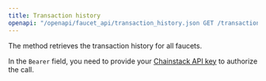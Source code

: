 ---
title: Transaction history
openapi: "/openapi/faucet_api/transaction_history.json GET /transactions-history"
---

The method retrieves the transaction history for all faucets.

In the `Bearer` field, you need to provide your [Chainstack API key](https://console.chainstack.com/user/settings/api-keys) to authorize the call.